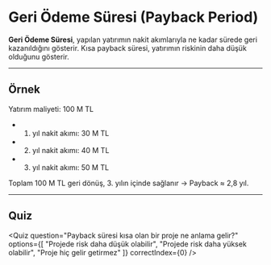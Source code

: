 
# Geri Ödeme Süresi (Payback Period)

**Geri Ödeme Süresi**, yapılan yatırımın nakit akımlarıyla ne kadar sürede geri kazanıldığını gösterir.
Kısa payback süresi, yatırımın riskinin daha düşük olduğunu gösterir.

---

## Örnek
Yatırım maliyeti: 100 M TL
- 1. yıl nakit akımı: 30 M TL
- 2. yıl nakit akımı: 40 M TL
- 3. yıl nakit akımı: 50 M TL

Toplam 100 M TL geri dönüş, 3. yılın içinde sağlanır → Payback ≈ 2,8 yıl.

---

## Quiz

<Quiz 
  question="Payback süresi kısa olan bir proje ne anlama gelir?" 
  options={[
    "Projede risk daha düşük olabilir",
    "Projede risk daha yüksek olabilir",
    "Proje hiç gelir getirmez"
  ]}
  correctIndex={0}
/>
